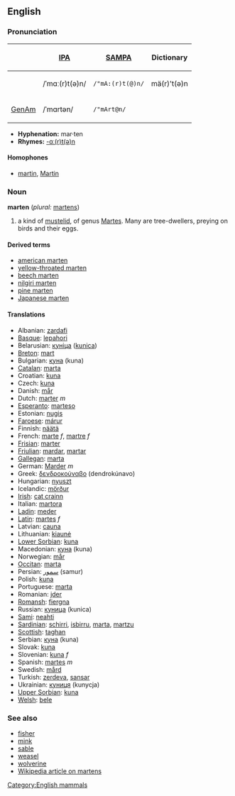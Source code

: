 ==English==
===Pronunciation===
{| border=1 cellpadding=5
! !! [[w:IPA|IPA]] !! [[w:SAMPA|SAMPA]] !! Dictionary
|-
! 
| /ˈmɑː(r)t(ə)n/ || <tt>/"mA:(r)t(@)n/</tt> || mä(r)'t(ə)n
|-
! [[GenAm]]
| /ˈmɑrtən/ || <tt>/"mArt@n/</tt>
|}

*'''Hyphenation:''' mar·ten
*'''Rhymes:''' [[Rhymes:English:-ɑː(r)t(ə)n|-ɑː(r)t(ə)n]]

====Homophones====
*[[martin]], [[Martin]]

=== Noun ===
'''marten''' (''plural:'' [[martens]])

# a kind of [[mustelid]], of genus [[Martes]]. Many are tree-dwellers, preying on birds and their eggs.

==== Derived terms ====
*[[american marten]]<!-- capitalised? -->
*[[yellow-throated marten]]
*[[beech marten]]
*[[nilgiri marten]]
*[[pine marten]]
*[[Japanese marten]]

==== Translations ====
*Albanian: [[zardafi]]
*[[Basque]]: [[lepahori]]
*Belarusian: [[куніца]] ([[kunica]])
*[[Breton]]: [[mart]]
*Bulgarian: [[куна]] (kuna)
*[[Catalan]]: [[marta]]
*Croatian: [[kuna]]
*Czech: [[kuna]]
*Danish: [[mår]]
*Dutch: [[marter]] ''m''
*[[Esperanto]]: [[marteso]]
*Estonian: [[nugis]]
*[[Faroese]]: [[márur]]
*Finnish: [[näätä]]
*French: [[marte]] ''f'', [[martre]] ''f''
*[[Frisian]]: [[marter]]
*[[Friulian]]: [[mardar]], [[martar]]
*[[Gallegan]]: [[marta]]
*German: [[Marder]] ''m''
*Greek: [[δενδροκούναβο]] (dendrokúnavo)
*Hungarian: [[nyuszt]]
*Icelandic: [[mörður]]
*[[Irish]]: [[cat crainn]]
*Italian: [[martora]]
*[[Ladin]]: [[meder]]
*[[Latin]]: [[martes]] ''f''
*Latvian: [[cauna]]
*Lithuanian: [[kiaunė]]
*[[Lower Sorbian]]: [[kuna]]
*Macedonian: [[куна]] (kuna)
*Norwegian: [[mår]]
*[[Occitan]]: [[marta]]
*Persian: [[سمور]] (samur)
*Polish: [[kuna]]
*Portuguese: [[marta]]
*Romanian: [[jder]]
*[[Romansh]]: [[fiergna]]
*Russian: [[куница]] (kunica)
*[[Sami]]: [[neahti]]
*[[Sardinian]]: [[schirri]], [[isbirru]], [[marta]], [[martzu]]
*[[Scottish]]: [[taghan]]
*Serbian: [[куна]] (kuna)
*Slovak: [[kuna]]
*Slovenian: [[kuna]] ''f''
*Spanish: [[martes]] ''m''
*Swedish: [[mård]]
*Turkish: [[zerdeva]], [[sansar]]
*Ukrainian: [[куниця]] (kunycja)
*[[Upper Sorbian]]: [[kuna]]
*[[Welsh]]: [[bele]]

===See also===
*[[fisher]]
*[[mink]]
*[[sable]]
*[[weasel]]
*[[wolverine]]
*[[w:Marten|Wikipedia article on martens]]

[[Category:English mammals]]
